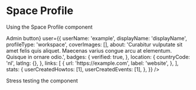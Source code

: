 
<Meta title="User Profile/Space" component={SpaceProfile} />

# Space Profile

Using the Space Profile component

<Story name="Default story">
  <Provider>
    <SpaceProfile
      adminButton={<Button>Admin button</Button>}
      user={{
        userName: 'example',
        displayName: 'displayName',
        profileType: 'workspace',
        coverImages: [],
        about:
          'Curabitur vulputate sit amet felis quis aliquet. Maecenas varius congue arcu at elementum. Quisque in ornare odio.',
        badges: {
          verified: true,
        },
        location: {
          countryCode: 'nl',
          latlng: {},
        },
        links: [
          {
            url: 'https://example.com',
            label: 'website',
          },
        ],
        stats: {
          userCreatedHowtos: [1],
          userCreatedEvents: [1],
        },
      }}
    />
  </Provider>
</Story>

Stress testing the component

<Preview>
  <Story name="No location data provided">
    <SpaceProfile
      user={{
        userName: 'aUserWithOutALocation',
        displayName: 'User Without A Location',
        profileType: 'workspace',
        coverImages: [],
        about: `Lorem ipsum dolor sit amet, consectetur adipiscing elit. Fusce non sollicitudin nunc. Sed in nisl in velit dapibus dapibus a ut nisi. Donec lectus tellus, pretium sed sollicitudin vitae, consequat vitae ante. Sed ex est, molestie ut augue in, vehicula tempor arcu. Curabitur at finibus enim.`,
        links: [
          {
            url: 'https://example.com',
            label: 'website',
          },
        ],
        stats: {
          userCreatedHowtos: 1,
          userCreatedEvents: 1,
        },
      }}
    />
  </Story>
  <Story name="Short usernames">
    <SpaceProfile
      user={{
        userName: 'A',
        displayName: 'ABC',
        profileType: 'workspace',
        coverImages: [],
        about: `a`,
        location: {
          countryCode: 'nl',
          latlng: {},
        },
        links: [
          {
            url: 'https://example.com',
            label: 'website',
          },
        ],
        stats: {
          userCreatedHowtos: 1,
          userCreatedEvents: 1,
        },
      }}
    />
  </Story>
  <Story name="Long broken username">
    <SpaceProfile
      user={{
        userName:
          'AReallyLongButBrokenDisplayNameWhichContainsHelpfulSpaceCharacters',
        displayName:
          'A Really Long But Broken Display Name Which Contains Helpful Space Characters',
        profileType: 'workspace',
        coverImages: [],
        about: `Lorem ipsum dolor sit amet, consectetur adipiscing elit. Fusce non sollicitudin nunc. Sed in nisl in velit dapibus dapibus a ut nisi. Donec lectus tellus, pretium sed sollicitudin vitae, consequat vitae ante. Sed ex est, molestie ut augue in, vehicula tempor arcu. Curabitur at finibus enim. Class aptent taciti sociosqu ad litora torquent per conubia nostra, per inceptos himenaeos. Aliquam accumsan tellus libero, et pellentesque ex mollis eget. Proin id dolor auctor elit viverra fermentum eget sit amet erat. Nullam et venenatis nunc. Sed a tellus cursus, dapibus massa eget, varius sapien. Morbi a facilisis nibh, vitae rhoncus massa. Integer iaculis nulla sit amet nunc lacinia, non elementum mi egestas. Nam turpis eros, luctus a est vel, commodo accumsan nunc. Phasellus consectetur pretium auctor. Vivamus at sollicitudin lacus. Sed id dapibus diam. Nulla condimentum, magna in ultricies suscipit, felis felis vestibulum nibh, vel euismod elit ipsum in turpis. Pellentesque elementum nisi non molestie efficitur. Vestibulum sed gravida ipsum. Suspendisse lacinia, lectus ut mattis volutpat, justo tellus sollicitudin dolor, non malesuada ex orci at nisi. Pellentesque maximus convallis nulla quis suscipit. Proin sodales dolor mauris. Suspendisse a mauris tortor. Morbi eleifend varius posuere.
Suspendisse mattis egestas justo eu faucibus. Nulla in feugiat mi. Mauris malesuada sapien nec leo scelerisque, et viverra massa commodo. Maecenas nunc metus, lacinia id dignissim a, dictum nec augue. Etiam condimentum maximus nulla ut imperdiet. Praesent tempor at risus eget luctus. Nulla eleifend, nisl ut fermentum iaculis, lectus orci imperdiet magna, id semper metus diam sit amet urna. Sed ultricies quam nisl, vel iaculis erat gravida vel. Donec cursus facilisis faucibus. Etiam elit sapien, tristique quis felis quis, vehicula ornare lorem. Sed tristique diam neque, in convallis turpis sodales ac. Phasellus blandit turpis sem, at ultricies nibh eleifend in. Aenean varius sem nec sodales porttitor. Proin non orci euismod, suscipit mauris eu, iaculis massa. Etiam nec vestibulum leo. Donec pharetra nunc ut arcu tincidunt dignissim. Aenean at pretium lectus, a lacinia neque. Lorem ipsum dolor sit amet, consectetur adipiscing elit. Aliquam nec lacinia magna. Proin scelerisque commodo mattis. Pellentesque ullamcorper nunc eget eros vehicula, in sollicitudin enim aliquam. Sed id quam magna. Donec non accumsan arcu. Etiam nisi quam, consequat et ex id, hendrerit maximus tortor. Curabitur vulputate sit amet felis quis aliquet. Maecenas varius congue arcu at elementum. Quisque in ornare odio.`,
        location: {
          countryCode: 'nl',
          latlng: {},
        },
        links: [
          {
            url: 'https://example.com',
            label: 'website',
          },
        ],
        stats: {
          userCreatedHowtos: 1,
          userCreatedEvents: 1,
        },
      }}
    />
  </Story>
  <Story name="Long unbroken username">
    <SpaceProfile
      user={{
        userName:
          'aReallyLongUnbrokenDisplayNameWhichDoesNotContainAnyHelpfulBreakpoints',
        displayName:
          'aReallyLongUnbrokenDisplayNameWhichDoesNotContainAnyHelpfulBreakpoints',
        profileType: 'workspace',
        coverImages: [],
        about: 'Long text',
        location: {
          countryCode: 'nl',
          latlng: {},
        },
        links: [
          {
            url: 'https://example.com',
            label: 'website',
          },
        ],
        stats: {
          userCreatedHowtos: 1,
          userCreatedEvents: 1,
        },
      }}
    />
  </Story>
  <Story name="A long list of user provided links">
    <SpaceProfile
      user={{
        userName: 'aLongListOfUserLinks',
        displayName: 'A Long List of User Links',
        profileType: 'workspace',
        coverImages: [],
        about: 'Long text',
        location: {
          countryCode: 'nl',
          latlng: {},
        },
        links: [
          {
            url: 'https://example.com',
            label: 'website',
          },
          {
            url: 'https://example.com',
            label: 'website',
          },
          {
            url: 'https://example.com',
            label: 'website',
          },
          {
            url: 'https://example.com',
            label: 'website',
          },
          {
            url: 'https://example.com',
            label: 'website',
          },
          {
            url: 'https://example.com',
            label: 'website',
          },
          {
            url: 'https://example.com',
            label: 'website',
          },
          {
            url: 'https://example.com',
            label: 'website',
          },
          {
            url: 'https://example.com',
            label: 'website',
          },
          {
            url: 'https://example.com',
            label: 'website',
          },
          {
            url: 'https://example.com',
            label: 'website',
          },
          {
            url: 'https://example.com',
            label: 'website',
          },
          {
            url: 'https://example.com',
            label: 'website',
          },
          {
            url: 'https://example.com',
            label: 'website',
          },
          {
            url: 'https://example.com',
            label: 'website',
          },
          {
            url: 'https://example.com',
            label: 'website',
          },
          {
            url: 'https://example.com',
            label: 'website',
          },
          {
            url: 'https://example.com',
            label: 'website',
          },
          {
            url: 'https://example.com',
            label: 'website',
          },
          {
            url: 'https://example.com',
            label: 'website',
          },
          {
            url: 'https://example.com',
            label: 'website',
          },
        ],
        stats: {
          userCreatedHowtos: 1,
          userCreatedEvents: 1,
        },
      }}
    />
  </Story>
</Preview>
